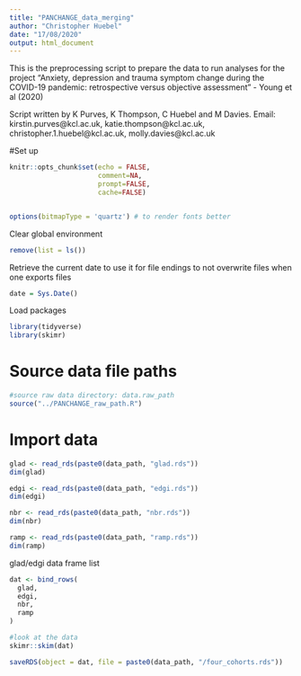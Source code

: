 ```yaml
---
title: "PANCHANGE_data_merging"
author: "Christopher Huebel"
date: "17/08/2020"
output: html_document
---
```


This is the preprocessing script to prepare the data to run analyses for the project "Anxiety, depression and trauma symptom change during the COVID-19 pandemic: retrospective versus objective assessment" - Young et al (2020)

Script written by K Purves, K Thompson, C Huebel and M Davies.
Email: kirstin.purves@kcl.ac.uk, katie.thompson@kcl.ac.uk, christopher.1.huebel@kcl.ac.uk, molly.davies@kcl.ac.uk



#Set up
```r
knitr::opts_chunk$set(echo = FALSE,
                      comment=NA,
                      prompt=FALSE,
                      cache=FALSE)


options(bitmapType = 'quartz') # to render fonts better
```

Clear global environment
```r
remove(list = ls())
```

Retrieve the current date to use it for file endings to not overwrite files when one exports files
```r
date = Sys.Date()
```


Load packages
```r
library(tidyverse)
library(skimr)
```

# Source data file paths 

```r
#source raw data directory: data.raw_path
source("../PANCHANGE_raw_path.R")
```



# Import data
```r
glad <- read_rds(paste0(data_path, "glad.rds"))
dim(glad)

edgi <- read_rds(paste0(data_path, "edgi.rds"))
dim(edgi)

nbr <- read_rds(paste0(data_path, "nbr.rds"))
dim(nbr)

ramp <- read_rds(paste0(data_path, "ramp.rds"))
dim(ramp)
```

glad/edgi data frame list
```r
dat <- bind_rows(
  glad,
  edgi,
  nbr,
  ramp
)
```

```r
#look at the data
skimr::skim(dat)
```

```r
saveRDS(object = dat, file = paste0(data_path, "/four_cohorts.rds"))
```

